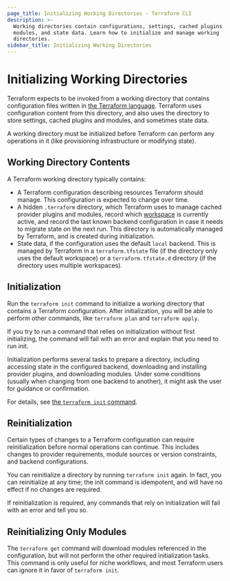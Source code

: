 ```yaml
---
page_title: Initializing Working Directories - Terraform CLI
description: >-
  Working directories contain configurations, settings, cached plugins and
  modules, and state data. Learn how to initialize and manage working
  directories.
sidebar_title: Initializing Working Directories
---
```


# Initializing Working Directories

Terraform expects to be invoked from a working directory that contains
configuration files written in
[the Terraform language](/language/). Terraform uses
configuration content from this directory, and also uses the directory to store
settings, cached plugins and modules, and sometimes state data.

A working directory must be initialized before Terraform can perform any
operations in it (like provisioning infrastructure or modifying state).

## Working Directory Contents

A Terraform working directory typically contains:

- A Terraform configuration describing resources Terraform should manage. This
  configuration is expected to change over time.
- A hidden `.terraform` directory, which Terraform uses to manage cached
  provider plugins and modules, record which
  [workspace](/cli/workspaces/) is currently active, and
  record the last known backend configuration in case it needs to migrate state
  on the next run. This directory is automatically managed by Terraform, and is
  created during initialization.
- State data, if the configuration uses the default `local` backend. This is
  managed by Terraform in a `terraform.tfstate` file (if the directory only uses
  the default workspace) or a `terraform.tfstate.d` directory (if the directory
  uses multiple workspaces).

## Initialization

Run the `terraform init` command to initialize a working directory that contains
a Terraform configuration. After initialization, you will be able to perform
other commands, like `terraform plan` and `terraform apply`.

If you try to run a command that relies on initialization without first
initializing, the command will fail with an error and explain that you need to
run init.

Initialization performs several tasks to prepare a directory, including
accessing state in the configured backend, downloading and installing provider
plugins, and downloading modules. Under some conditions (usually when changing
from one backend to another), it might ask the user for guidance or
confirmation.

For details, see [the `terraform init` command](/cli/commands/init).

## Reinitialization

Certain types of changes to a Terraform configuration can require
reinitialization before normal operations can continue. This includes changes to
provider requirements, module sources or version constraints, and backend
configurations.

You can reinitialize a directory by running `terraform init` again. In fact, you
can reinitialize at any time; the init command is idempotent, and will have no
effect if no changes are required.

If reinitialization is required, any commands that rely on initialization will
fail with an error and tell you so.

## Reinitializing Only Modules

The `terraform get` command will download modules referenced in the
configuration, but will not perform the other required initialization tasks.
This command is only useful for niche workflows, and most Terraform users can
ignore it in favor of `terraform init`.

